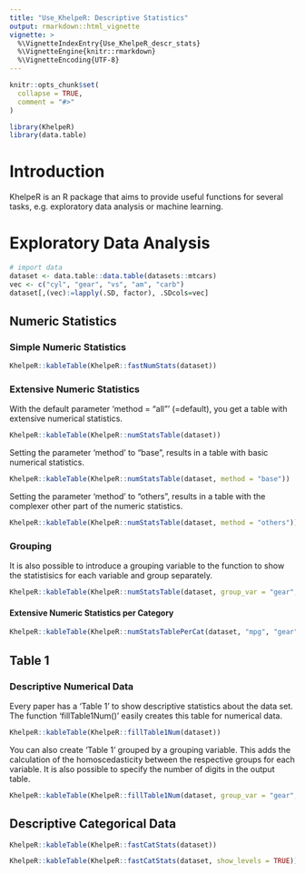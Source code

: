 ```yaml
---
title: "Use_KhelpeR: Descriptive Statistics"
output: rmarkdown::html_vignette
vignette: >
  %\VignetteIndexEntry{Use_KhelpeR_descr_stats}
  %\VignetteEngine{knitr::rmarkdown}
  %\VignetteEncoding{UTF-8}
---
```


```r
knitr::opts_chunk$set(
  collapse = TRUE,
  comment = "#>"
)
```

```r
library(KhelpeR)
library(data.table)
```

# Introduction 

KhelpeR is an R package that aims to provide useful functions for several tasks, e.g. exploratory data analysis or machine learning. 

# Exploratory Data Analysis 

```r
# import data
dataset <- data.table::data.table(datasets::mtcars)
vec <- c("cyl", "gear", "vs", "am", "carb")
dataset[,(vec):=lapply(.SD, factor), .SDcols=vec]
```

## Numeric Statistics 

### Simple Numeric Statistics 

```r
KhelpeR::kableTable(KhelpeR::fastNumStats(dataset))
```

### Extensive Numeric Statistics 

With the default parameter 'method = "all"' (=default), you get a table with extensive numerical statistics. 

```r
KhelpeR::kableTable(KhelpeR::numStatsTable(dataset))
```

Setting the parameter 'method' to "base", results in a table with basic numerical statistics. 

```r
KhelpeR::kableTable(KhelpeR::numStatsTable(dataset, method = "base"))
```

Setting the parameter 'method' to "others", results in a table with the complexer other part of the numeric statistics. 

```r
KhelpeR::kableTable(KhelpeR::numStatsTable(dataset, method = "others"))
```

### Grouping 

It is also possible to introduce a grouping variable to the function to show the statistisics for each variable and group separately.

```r
KhelpeR::kableTable(KhelpeR::numStatsTable(dataset, group_var = "gear", method = "base"))
```

#### Extensive Numeric Statistics per Category

```r
KhelpeR::kableTable(KhelpeR::numStatsTablePerCat(dataset, "mpg", "gear"))
```

## Table 1 

### Descriptive Numerical Data 

Every paper has a 'Table 1' to show descriptive statistics about the data set. The function 'fillTable1Num()' easily creates this table for numerical data. 

```r
KhelpeR::kableTable(KhelpeR::fillTable1Num(dataset))
```

You can also create 'Table 1' grouped by a grouping variable. This adds the calculation of the homoscedasticity between the respective groups for each variable. It is also possible to specify the number of digits in the output table. 

```r
KhelpeR::kableTable(KhelpeR::fillTable1Num(dataset, group_var = "gear", digits = 3))
```

## Descriptive Categorical Data 

```r
KhelpeR::kableTable(KhelpeR::fastCatStats(dataset))
```

```r
KhelpeR::kableTable(KhelpeR::fastCatStats(dataset, show_levels = TRUE))
```

